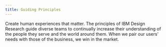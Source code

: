 ```yaml
---
title: Guiding Principles
---
```



<PageDescription>

Create human experiences that matter. The principles of IBM Design Research guide diverse teams to continually increase their understanding of the people they serve and the world around them. When we pair our users’ needs with those of the business, we win in the market.

</PageDescription>

<div className="bx--row bx--no-gutter">
  <NavTile
    title="Research as a team"
    description="Everyone has a responsibility to advocate for a deeper understanding of the end user."
    href="/guiding-principles/research-as-a-team"
  />
  <NavTile
    title="Stay curious"
    description="Embrace the beginner’s mindset. Always ask why. Look with an unbiased lens."
    href="/guiding-principles/stay-curious"
  />
  <NavTile
    title="Make to learn"
    description="Sometimes the fastest path to understanding is through making."
    href="/guiding-principles/make-to-learn"
  />
</div>
